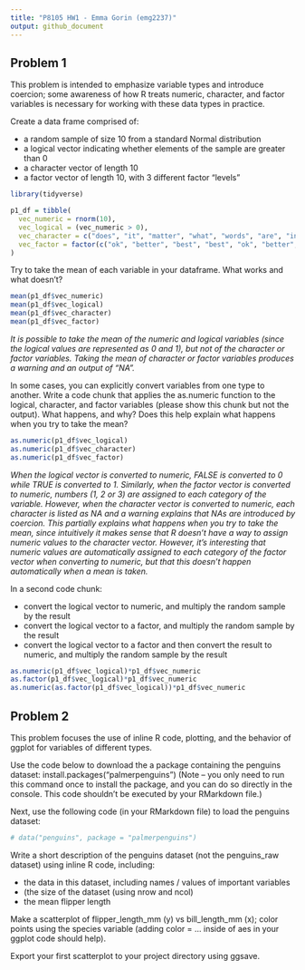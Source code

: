 ```yaml
---
title: "P8105 HW1 - Emma Gorin (emg2237)"
output: github_document
---
```


## Problem 1

This problem is intended to emphasize variable types and introduce coercion; some awareness of how R treats numeric, character, and factor variables is necessary for working with these data types in practice.

Create a data frame comprised of:

* a random sample of size 10 from a standard Normal distribution
* a logical vector indicating whether elements of the sample are greater than 0
* a character vector of length 10
* a factor vector of length 10, with 3 different factor “levels”

```r
library(tidyverse)

p1_df = tibble(
  vec_numeric = rnorm(10),
  vec_logical = (vec_numeric > 0),
  vec_character = c("does", "it", "matter", "what", "words", "are", "in", "this", "vector", "?"),
  vec_factor = factor(c("ok", "better", "best", "best", "ok", "better", "ok", "best", "better", "better"))
)
```

Try to take the mean of each variable in your dataframe. What works and what doesn’t?

``` r
mean(p1_df$vec_numeric)
mean(p1_df$vec_logical)
mean(p1_df$vec_character)
mean(p1_df$vec_factor)
```

_It is possible to take the mean of the numeric and logical variables (since the logical values are represented as 0 and 1), but not of the character or factor variables. Taking the mean of character or factor variables produces a warning and an output of "NA"._

In some cases, you can explicitly convert variables from one type to another. Write a code chunk that applies the as.numeric function to the logical, character, and factor variables (please show this chunk but not the output). What happens, and why? Does this help explain what happens when you try to take the mean?

``` r
as.numeric(p1_df$vec_logical)
as.numeric(p1_df$vec_character)
as.numeric(p1_df$vec_factor)
```

_When the logical vector is converted to numeric, FALSE is converted to 0 while TRUE is converted to 1. Similarly, when the factor vector is converted to numeric, numbers (1, 2 or 3) are assigned to each category of the variable. However, when the character vector is converted to numeric, each character is listed as NA and a warning explains that NAs are introduced by coercion. This partially explains what happens when you try to take the mean, since intuitively it makes sense that R doesn't have a way to assign numeric values to the character vector. However, it's interesting that numeric values are automatically assigned to each category of the factor vector when converting to numeric, but that this doesn't happen automatically when a mean is taken._

In a second code chunk:

* convert the logical vector to numeric, and multiply the random sample by the result
* convert the logical vector to a factor, and multiply the random sample by the result
* convert the logical vector to a factor and then convert the result to numeric, and multiply the random sample by the result


``` r
as.numeric(p1_df$vec_logical)*p1_df$vec_numeric
as.factor(p1_df$vec_logical)*p1_df$vec_numeric
as.numeric(as.factor(p1_df$vec_logical))*p1_df$vec_numeric
```


## Problem 2

This problem focuses the use of inline R code, plotting, and the behavior of ggplot for variables of different types.

Use the code below to download the a package containing the penguins dataset:
install.packages("palmerpenguins")
(Note – you only need to run this command once to install the package, and you can do so directly in the console. This code shouldn’t be executed by your RMarkdown file.)

Next, use the following code (in your RMarkdown file) to load the penguins dataset:

```r
# data("penguins", package = "palmerpenguins")
```

Write a short description of the penguins dataset (not the penguins_raw dataset) using inline R code, including:

* the data in this dataset, including names / values of important variables
* (the size of the dataset (using nrow and ncol)
* the mean flipper length


Make a scatterplot of flipper_length_mm (y) vs bill_length_mm (x); color points using the species variable (adding color = ... inside of aes in your ggplot code should help).

Export your first scatterplot to your project directory using ggsave.

``` r

```





